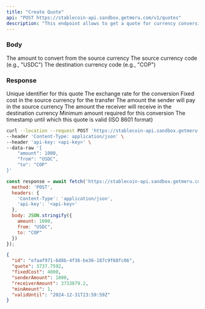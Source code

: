 ```yaml
---
title: "Create Quote"
api: "POST https://stablecoin-api.sandbox.getmeru.com/v1/quotes"
description: "This endpoint allows to get a quote for currency conversion and transfer costs"
---
```


### Body

<ParamField body="amount" type="number" required>
  The amount to convert from the source currency
</ParamField>

<ParamField body="from" type="string" required>
  The source currency code (e.g., "USDC")
</ParamField>

<ParamField body="to" type="string" required>
  The destination currency code (e.g., "COP")
</ParamField>

### Response

<ResponseField name="id" type="string">
  Unique identifier for this quote
</ResponseField>

<ResponseField name="quote" type="number">
  The exchange rate for the conversion
</ResponseField>

<ResponseField name="fixedCost" type="number">
  Fixed cost in the source currency for the transfer
</ResponseField>

<ResponseField name="senderAmount" type="number">
  The amount the sender will pay in the source currency
</ResponseField>

<ResponseField name="receiverAmount" type="number">
  The amount the receiver will receive in the destination currency
</ResponseField>

<ResponseField name="minAmount" type="number">
  Minimum amount required for this conversion
</ResponseField>

<ResponseField name="validUntil" type="string">
  The timestamp until which this quote is valid (ISO 8601 format)
</ResponseField>

<RequestExample>

```bash cURL
curl --location --request POST 'https://stablecoin-api.sandbox.getmeru.com/v1/quotes' \
--header 'Content-Type: application/json' \
--header 'api-key: <api-key>' \
--data-raw '{
    "amount": 1000,
    "from": "USDC",
    "to": "COP"
}'
```

```js Javascript
const response = await fetch('https://stablecoin-api.sandbox.getmeru.com/v1/quotes', {
  method: 'POST',
  headers: {
    'Content-Type': 'application/json',
    'api-key': '<api-key>'
  },
  body: JSON.stringify({
    amount: 1000,
    from: "USDC",
    to: "COP"
  })
});
```

</RequestExample>

<ResponseExample>

```json 200
{
  "id": "efaaf971-6d8b-4f36-be36-187c9f68fc06",
  "quote": 3737.7592,
  "fixedCost": 4000,
  "senderAmount": 1000,
  "receiverAmount": 3733879.2,
  "minAmount": 1,
  "validUntil": "2024-12-31T23:59:59Z"
}
```

</ResponseExample>
